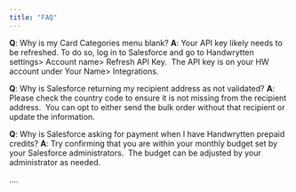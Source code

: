 ```yaml
---
title: "FAQ"
---
```


**Q**: Why is my Card Categories menu blank?
**A**: Your API key likely needs to be refreshed. To do so, log in to Salesforce and go to Handwrytten settings\> Account name\> Refresh API Key.  The API key is on your HW account under Your Name\> Integrations.

**Q**: Why is Salesforce returning my recipient address as not validated?
**A**: Please check the country code to ensure it is not missing from the recipient address.  You can opt to either send the bulk order without that recipient or update the information.

**Q**: Why is Salesforce asking for payment when I have Handwrytten prepaid credits?
**A**: Try confirming that you are within your monthly budget set by your Salesforce administrators.  The budget can be adjusted by your administrator as needed.

....